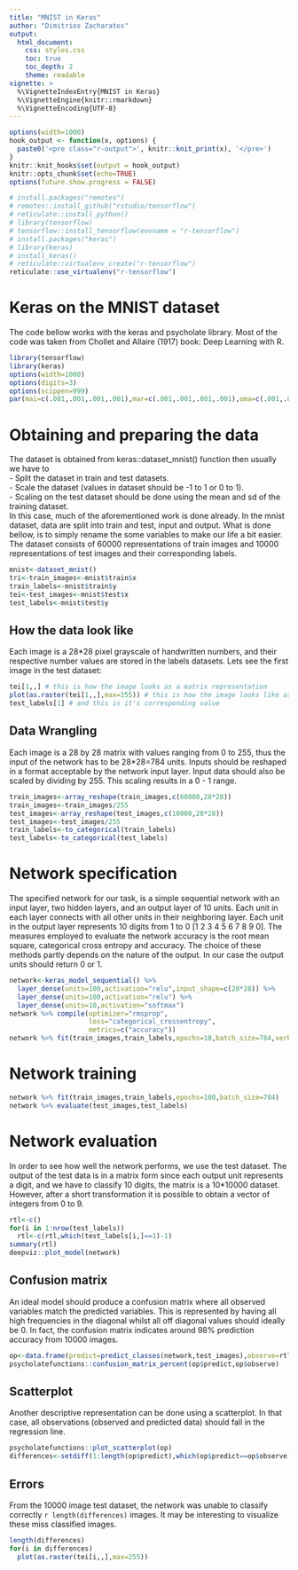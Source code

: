 ```yaml
---
title: "MNIST in Keras"
author: "Dimitrios Zacharatos"
output:
  html_document:
    css: styles.css
    toc: true
    toc_depth: 2
    theme: readable
vignette: >
  %\VignetteIndexEntry{MNIST in Keras}
  %\VignetteEngine{knitr::rmarkdown}
  %\VignetteEncoding{UTF-8}
---
```


```r
options(width=1000)
hook_output <- function(x, options) {
  paste0('<pre class="r-output">', knitr::knit_print(x), '</pre>')
}
knitr::knit_hooks$set(output = hook_output)
knitr::opts_chunk$set(echo=TRUE)
options(future.show.progress = FALSE)
```


```r
# install.packages("remotes")
# remotes::install_github("rstudio/tensorflow")
# reticulate::install_python()
# library(tensorflow)
# tensorflow::install_tensorflow(envname = "r-tensorflow")
# install.packages("keras")
# library(keras)
# install_keras()
# reticulate::virtualenv_create("r-tensorflow")
reticulate::use_virtualenv("r-tensorflow")
```


# Keras on the MNIST dataset
The code bellow works with the keras and psycholate library. Most of the code was taken from Chollet and Allaire (1917) book: Deep Learning with R.
```r
library(tensorflow)
library(keras)
options(width=1000)
options(digits=3)
options(scippen=999)
par(mai=c(.001,.001,.001,.001),mar=c(.001,.001,.001,.001),oma=c(.001,.001,.001,.001))
```

# Obtaining and preparing the data
The dataset is obtained from keras::dataset_mnist() function then usually we have to  
- Split the dataset in train and test datasets.  
- Scale the dataset (values in dataset should be -1 to 1 or 0 to 1).  
- Scaling on the test dataset should be done using the mean and sd of the training dataset.  
In this case, much of the aforementioned work is done already. In the mnist dataset, data are split into train and test, input and output. What is done bellow, is to simply rename the some variables to make our life a bit easier. The dataset consists of 60000 representations of train images and 10000 representations of test images and their corresponding labels.
```r
mnist<-dataset_mnist()
tri<-train_images<-mnist$train$x
train_labels<-mnist$train$y
tei<-test_images<-mnist$test$x
test_labels<-mnist$test$y
```

## How the data look like
Each image is a 28*28 pixel grayscale of handwritten numbers, and their respective number values are stored in the labels datasets. Lets see the first image in the test dataset:
```r
tei[1,,] # this is how the image looks as a matrix representation
plot(as.raster(tei[1,,],max=255)) # this is how the image looks like as a raster representation
test_labels[1] # and this is it's corresponding value
```

## Data Wrangling
Each image is a  28 by 28 matrix with values ranging from 0 to 255, thus the input of the network has to be 28*28=784 units. Inputs should be reshaped in a format acceptable by the network input layer. Input data should also be scaled by dividing by 255. This scaling results in a 0 - 1 range.
```r
train_images<-array_reshape(train_images,c(60000,28*28))
train_images<-train_images/255
test_images<-array_reshape(test_images,c(10000,28*28))
test_images<-test_images/255
train_labels<-to_categorical(train_labels)
test_labels<-to_categorical(test_labels)
```

# Network specification
The specified network for our task, is a simple sequential network with an input layer, two hidden layers, and an output layer of 10 units. Each unit in each layer connects with all other units in their neighboring layer. Each unit in the output layer represents 10 digits from 1 to 0 [1 2 3 4 5 6 7 8 9 0]. The measures employed to evaluate the network accuracy is the root mean square, categorical cross entropy and accuracy. The choice of these methods partly depends on the nature of the output. In our case the output units should return 0 or 1.
```r
network<-keras_model_sequential() %>%
  layer_dense(units=100,activation="relu",input_shape=c(28*28)) %>%
  layer_dense(units=100,activation="relu") %>%
  layer_dense(units=10,activation="softmax")
network %>% compile(optimizer="rmsprop",
                    loss="categorical_crossentropy",
                    metrics=c("accuracy"))
network %>% fit(train_images,train_labels,epochs=10,batch_size=784,verbose=0)
```

# Network training
```r
network %>% fit(train_images,train_labels,epochs=100,batch_size=784)
network %>% evaluate(test_images,test_labels)
```

# Network evaluation
In order to see how well the network performs, we use the test dataset. The output of the test data is in a matrix form since each output unit represents a digit, and we have to classify 10 digits, the matrix is a 10*10000 dataset. However, after a short transformation it is possible to obtain a vector of integers from 0 to 9.
```r
rtl<-c()
for(i in 1:nrow(test_labels))
  rtl<-c(rtl,which(test_labels[i,]==1)-1)
summary(rtl)
deepviz::plot_model(network)
```

## Confusion matrix
An ideal model should produce a confusion matrix where all observed variables match the predicted variables. This is represented by having all high frequencies in the diagonal whilst all off diagonal values should ideally be 0. In fact, the confusion matrix indicates around 98% prediction accuracy from 10000 images.
```r
op<-data.frame(predict=predict_classes(network,test_images),observe=rtl)
psycholatefunctions::confusion_matrix_percent(op$predict,op$observe)
```

## Scatterplot
Another descriptive representation can be done using a scatterplot. In that case, all observations (observed and predicted data) should fall in the regression line.
```r
psycholatefunctions::plot_scatterplot(op)
differences<-setdiff(1:length(op$predict),which(op$predict==op$observe))
```

## Errors
From the 10000 image test dataset, the network was unable to classify correctly `r length(differences)` images. It may be interesting to visualize these miss classified images.
```r
length(differences)
for(i in differences)
  plot(as.raster(tei[i,,],max=255))
```

